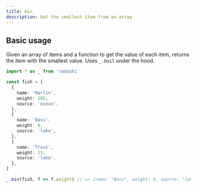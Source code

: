 ```yaml
---
title: min
description: Get the smallest item from an array
---
```


## Basic usage

Given an array of items and a function to get the value of each item, returns the item with the smallest value. Uses `_.boil` under the hood.

```ts
import * as _ from 'radashi'

const fish = [
  {
    name: 'Marlin',
    weight: 105,
    source: 'ocean',
  },
  {
    name: 'Bass',
    weight: 8,
    source: 'lake',
  },
  {
    name: 'Trout',
    weight: 13,
    source: 'lake',
  },
]

_.min(fish, f => f.weight) // => {name: "Bass", weight: 8, source: "lake"}
```
